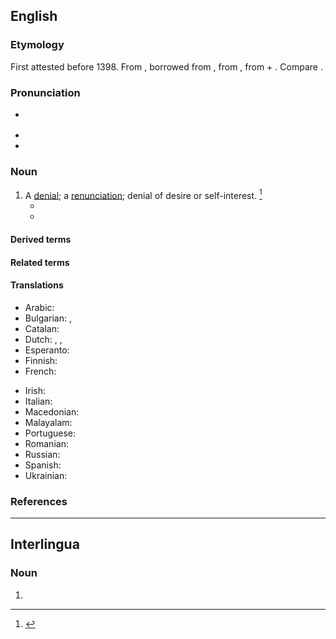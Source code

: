 {{also|abnégation}}
==English==

===Etymology===
First attested before 1398. From {{inh|en|enm|abnegacioun}}, borrowed from {{bor|en|LL.|abnegātiō}}, from {{m|la|abnegō||refuse, deny}}, from {{m|la|ab||off}} + {{m|la|negō||deny; refuse, say no}}. Compare {{cog|fr|abnégation}}.

===Pronunciation===
* {{a|US}} {{IPA|en|/ˌæbnɪˈɡeɪʃən/|/ˌæbnəˈɡeɪʃən/}}
* {{audio|en|LL-Q1860 (eng)-Vealhurl-abnegation.wav|Audio (UK)}}
* {{rhymes|en|eɪʃən|s=4}}

===Noun===
{{en-noun|~}}

# A [[denial]]; a [[renunciation]]; denial of desire or self-interest. {{defdate|First attested around 1350 to 1470.}}<ref name=SOED>{{R:SOED5|page=6}}</ref>
#* {{quote-book|en|passage=With '''abnegation''' of God, of his honor, and of religion, they may retain the friendship of the court.|author=[[w:John Knox|John Knox]]|title=Letter to the Queen Dowager|year=1558}}
#* {{quote-book|en|year=1907|author=[[w:Harold Edward Bindloss|Harold Bindloss]]
|title=The Dust of Conflict
|chapter=20|url=http://openlibrary.org/works/OL4429277W
|passage=Tony's face expressed relief, and Nettie sat silent for a moment until the vicar said “It was a generous impulse, but it may have been a momentary one, while in the case of monk and crusader there must have been a sustaining purpose, and possibly a great '''abnegation''', a leaving of lands and possessions.”}}
#: {{syn|en|repudiation|self-denial|denial|renunciation}}

====Derived terms====
{{der3|en
|self-abnegation
}}

====Related terms====
{{rel3|en
|abnegate
|abnegator
|abnegatory
}}

====Translations====
{{trans-top|denial; renunciation}}
* Arabic: {{t|ar|نكران تنازل}}
* Bulgarian: {{t+|bg|отричане|n}}, {{t+|bg|отхвърляне|n}}
* Catalan: {{t|ca|abnegació|f}}
* Dutch: {{t+|nl|verloochening}}, {{t+|nl|verwerping|m}}, {{t+|nl|afwijzing}}
* Esperanto: {{t|eo|abnegacio}}
* Finnish: {{t+|fi|kieltäminen}}
* French: {{t+|fr|abnégation|f}}
{{trans-mid}}
* Irish: {{t|ga|diúltú|m}}
* Italian: {{t+|it|abnegazione|f}}
* Macedonian: {{t|mk|самоодрекување|n}}
* Malayalam: {{t+|ml|നിരാകരണം}}
* Portuguese: {{t+|pt|abnegação|f}}
* Romanian: {{t+|ro|abnegație|f}}
* Russian: {{t+|ru|самоотрече́ние|m}}
* Spanish: {{t+|es|abnegación|f}}
* Ukrainian: {{t|uk|запере́чення|n}}
{{trans-bottom}}

===References===
<references/>

----

==Interlingua==

===Noun===
{{ia-noun|es}}

# {{l|en|abnegation}}